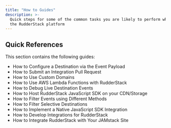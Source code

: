 ```yaml
---
title: "How to Guides"
description: >-
  Quick steps for some of the common tasks you are likely to perform while using
  the RudderStack platform
---
```


## Quick References

This section contains the following guides:

* <Link to="/user-guides/how-to-guides/dynamic-destination-configuration/">How to Configure a Destination via the Event Payload</Link>

* <Link to="/user-guides/how-to-guides/how-to-submit-an-integration-pull-request/">How to Submit an Integration Pull Request </Link>

* <Link to="/user-guides/how-to-guides/custom-domains/">How to Use Custom Domains</Link>
* <Link to="/user-guides/how-to-guides/using-aws-lambda-functions-with-rudderstack/">How to Use AWS Lambda Functions with RudderStack</Link>

* <Link to="/user-guides/how-to-guides/live-destination-event-debugger/">How to Debug Live Destination Events</Link>
* <Link to="/user-guides/how-to-guides/self-hosting-js-sdk/">How to Host RudderStack JavaScript SDK on your CDN/Storage</Link>

* <Link to="/user-guides/how-to-guides/filter-events/">How to Filter Events using Different Methods</Link>
* <Link to="/user-guides/how-to-guides/how-to-filter-selective-destinations/">How to Filter Selective Destinations</Link>

* <Link to="/user-guides/how-to-guides/implement-native-js-sdk-integration/">How to Implement a Native JavaScript SDK Integration</Link>

* <Link to="/user-guides/how-to-guides/developing-integrations-for-rudderstack/">How to Develop Integrations for RudderStack</Link>

* <Link to="/user-guides/how-to-guides/rudderstack-jamstack-integration/">How to Integrate RudderStack with Your JAMstack Site</Link>

